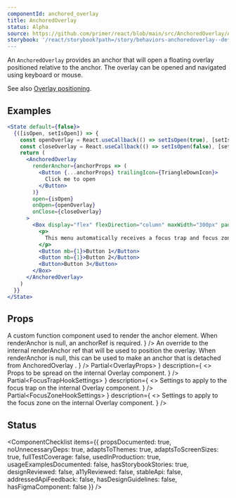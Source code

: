 ```yaml
---
componentId: anchored_overlay
title: AnchoredOverlay
status: Alpha
source: https://github.com/primer/react/blob/main/src/AnchoredOverlay/AnchoredOverlay.tsx
storybook: '/react/storybook?path=/story/behaviors-anchoredoverlay--default-portal
---
```


An `AnchoredOverlay` provides an anchor that will open a floating overlay positioned relative to the anchor.
The overlay can be opened and navigated using keyboard or mouse.

See also [Overlay positioning](/Overlay#positioning).

## Examples

```jsx live
<State default={false}>
  {([isOpen, setIsOpen]) => {
    const openOverlay = React.useCallback(() => setIsOpen(true), [setIsOpen])
    const closeOverlay = React.useCallback(() => setIsOpen(false), [setIsOpen])
    return (
      <AnchoredOverlay
        renderAnchor={anchorProps => (
          <Button {...anchorProps} trailingIcon={TriangleDownIcon}>
            Click me to open
          </Button>
        )}
        open={isOpen}
        onOpen={openOverlay}
        onClose={closeOverlay}
      >
        <Box display="flex" flexDirection="column" maxWidth="300px" padding={2}>
          <p>
            This menu automatically receives a focus trap and focus zone. Use up/down keys to navigate between buttons
          </p>
          <Button mb={1}>Button 1</Button>
          <Button mb={1}>Button 2</Button>
          <Button>Button 3</Button>
        </Box>
      </AnchoredOverlay>
    )
  }}
</State>
```

## Props

<PropsTable>
  <PropsTableRow
    name="open"
    type="boolean"
    defaultValue="false"
    description="Determines whether the overlay portion of the component should be shown or not."
  />
  <PropsTableRow
    name="onOpen"
    type="(gesture: 'anchor-click' | 'anchor-key-press') => unknown"
    description='A callback that is called whenever the overlay is currently closed and an "open gesture" is detected.'
  />
  <PropsTableRow
    name="onClose"
    type="(gesture: 'anchor-click' | 'click-outside' | 'escape') => unknown"
    description='A callback that is called whenever the overlay is currently open and a "close gesture" is detected.'
  />
  <PropsTableRow
    name="renderAnchor"
    type="<T extends React.HTMLAttributes<HTMLElement>>(props: T) => JSX.Element"
    description={
      <>
        A custom function component used to render the anchor element. When renderAnchor is null, an anchorRef is
        required.
      </>
    }
  />
  <PropsTableRow
    name="anchorRef"
    type="React.RefObject<HTMLElement>"
    description={
      <>
        An override to the internal <InlineCode>renderAnchor</InlineCode> ref that will be used to position the overlay.
        When <InlineCode>renderAnchor</InlineCode> is
        <InlineCode>null</InlineCode>, this can be used to make an anchor that is detached from <InlineCode>
          AnchoredOverlay
        </InlineCode>.
      </>
    }
  />
  <PropsTableRow
    name="anchorId"
    type="string"
    description="An override to the internal id that will be passed to the anchor."
  />
  <PropsTableRow
    name="side"
    type={`| 'inside-top' 
| 'inside-bottom' 
| 'inside-left' 
| 'inside-right' 
| 'inside-center' 
| 'outside-top' 
| 'outside-bottom' 
| 'outside-left' 
| 'outside-right'`}
    defaultValue="'outside-bottom'"
  />
  <PropsTableRow name="align" type="'start' | 'center' | 'end'" defaultValue="'start'" />
  <PropsTableRow
    name="overlayProps"
    type={
      <>
        Partial&lt;<Link href="/react/Overlay#props">OverlayProps</Link>&gt;
      </>
    }
    description={
      <>
        Props to be spread on the internal <InlineCode>Overlay</InlineCode> component.
      </>
    }
  />
  <PropsTableRow
    name="focusTrapSettings"
    type={
      <>
        Partial&lt;<Link href="/react/focusTrap#focustraphooksettings-interface">FocusTrapHookSettings</Link>&gt;
      </>
    }
    description={
      <>
        Settings to apply to the focus trap on the internal <InlineCode>Overlay</InlineCode> component.
      </>
    }
  />
  <PropsTableRow
    name="focusZoneSettings"
    type={
      <>
        Partial&lt;<Link href="/react/focusZone#focuszonehooksettings-interface">FocusZoneHookSettings</Link>&gt;
      </>
    }
    description={
      <>
        Settings to apply to the focus zone on the internal <InlineCode>Overlay</InlineCode> component.
      </>
    }
  />
</PropsTable>

## Status

<ComponentChecklist
  items={{
    propsDocumented: true,
    noUnnecessaryDeps: true,
    adaptsToThemes: true,
    adaptsToScreenSizes: true,
    fullTestCoverage: false,
    usedInProduction: true,
    usageExamplesDocumented: false,
    hasStorybookStories: true,
    designReviewed: false,
    a11yReviewed: false,
    stableApi: false,
    addressedApiFeedback: false,
    hasDesignGuidelines: false,
    hasFigmaComponent: false
  }}
/>

